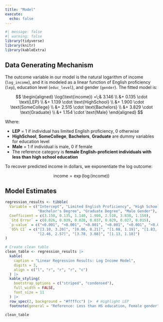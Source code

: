 ```yaml
---
title: "Model"
execute: 
  echo: false
---
```


```r
#| message: false
#| warning: false
library(tidyverse)
library(knitr)
library(kableExtra)
```

## Data Generating Mechanism

The outcome variable in our model is the natural logarithm of income (`log_income`), and it is modeled as a linear function of English proficiency (`lep`), education level (`educ_level`), and gender (`gender`). The fitted model is:

$$
\begin{aligned}
\log(\text{income}) =\;& 3.146 \\
&+ 0.135 \cdot \text{LEP} \\
&+ 1.139 \cdot \text{HighSchool} \\
&+ 1.900 \cdot \text{SomeCollege} \\
&+ 2.515 \cdot \text{Bachelors} \\
&+ 3.829 \cdot \text{Graduate} \\
&+ 1.154 \cdot \text{Male}
\end{aligned}
$$

Where:

- **LEP** = 1 if individual has limited English proficiency, 0 otherwise  
- **HighSchool**, **SomeCollege**, **Bachelors**, **Graduate** are dummy variables for education level  
- **Male** = 1 if individual is male, 0 if female  
- The reference category is **female English-proficient individuals with less than high school education**

To recover predicted income in dollars, we exponentiate the log outcome:

$$
\text{income} = \exp(\log(\text{income}))
$$

## Model Estimates

```r
regression_results <- tibble(
  Variable = c("Intercept", "Limited English Proficiency", "High School", "Some College", 
               "Bachelor's Degree", "Graduate Degree", "Male Gender"),
  Coefficient = c(3.150, 0.135, 1.140, 1.900, 2.510, 3.830, 1.150),
  `Std Error` = c(0.026, 0.039, 0.028, 0.037, 0.029, 0.027, 0.015),
  `p-value` = c("<0.001", "<0.001", "<0.001", "<0.001", "<0.001", "<0.001", "<0.001"),
  `95% CI` = c("[3.10, 3.20]", "[0.06, 0.21]", "[1.08, 1.19]", "[1.83, 1.97]", 
               "[2.46, 2.57]", "[3.78, 3.88]", "[1.13, 1.18]")
)

# Create clean table
clean_table <- regression_results |>
  kable(
    caption = "Linear Regression Results: Log Income Model",
    digits = 3,
    align = c("l", "r", "r", "r", "c")
  ) |>
  kable_styling(
    bootstrap_options = c("striped", "condensed"),
    full_width = FALSE,
    font_size = 11
  ) |>
  row_spec(2, background = "#ffffcc") |>  # Highlight LEP
  footnote(general = "Reference: Less than HS education, Female gender")

clean_table
```
